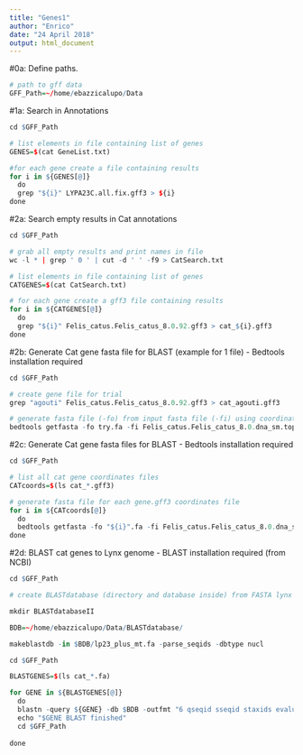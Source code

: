 ```yaml
---
title: "Genes1"
author: "Enrico"
date: "24 April 2018"
output: html_document
---
```


#0a: Define paths.

```r

# path to gff data
GFF_Path=~/home/ebazzicalupo/Data

```

#1a: Search in Annotations

```r

cd $GFF_Path

# list elements in file containing list of genes
GENES=$(cat GeneList.txt) 

#for each gene create a file containing results
for i in ${GENES[@]}
  do
  grep "${i}" LYPA23C.all.fix.gff3 > ${i}
done


```

#2a: Search empty results in Cat annotations

```r

cd $GFF_Path

# grab all empty results and print names in file
wc -l * | grep ' 0 ' | cut -d ' ' -f9 > CatSearch.txt

# list elements in file containing list of genes
CATGENES=$(cat CatSearch.txt)

# for each gene create a gff3 file containing results
for i in ${CATGENES[@]}
  do
  grep "${i}" Felis_catus.Felis_catus_8.0.92.gff3 > cat_${i}.gff3
done

```

#2b: Generate Cat gene fasta file for BLAST (example for 1 file) - Bedtools installation required

```r

cd $GFF_Path

# create gene file for trial
grep "agouti" Felis_catus.Felis_catus_8.0.92.gff3 > cat_agouti.gff3 

# generate fasta file (-fo) from input fasta file (-fi) using coordinates specified in other file (-bed)
bedtools getfasta -fo try.fa -fi Felis_catus.Felis_catus_8.0.dna_sm.toplevel.fa -bed cat_agouti.gff3


```

#2c: Generate Cat gene fasta files for BLAST - Bedtools installation required

```r

cd $GFF_Path

# list all cat gene coordinates files
CATcoords=$(ls cat_*.gff3)

# generate fasta file for each gene.gff3 coordinates file
for i in ${CATcoords[@]}
  do
  bedtools getfasta -fo "${i}".fa -fi Felis_catus.Felis_catus_8.0.dna_sm.toplevel.fa -bed ${i}
done

```

#2d: BLAST cat genes to Lynx genome - BLAST installation required (from NCBI)

```r

cd $GFF_Path

# create BLASTdatabase (directory and database inside) from FASTA lynx reference genome

mkdir BLASTdatabaseII

BDB=~/home/ebazzicalupo/Data/BLASTdatabase/

makeblastdb -in $BDB/lp23_plus_mt.fa -parse_seqids -dbtype nucl 

cd $GFF_Path

BLASTGENES=$(ls cat_*.fa)

for GENE in ${BLASTGENES[@]}
  do
  blastn -query ${GENE} -db $BDB -outfmt "6 qseqid sseqid staxids evalue"
  echo "$GENE BLAST finished"
  cd $GFF_Path
  
done



```

